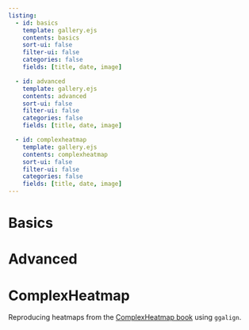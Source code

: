 ```yaml
---
listing:
  - id: basics
    template: gallery.ejs
    contents: basics
    sort-ui: false
    filter-ui: false
    categories: false
    fields: [title, date, image]

  - id: advanced
    template: gallery.ejs
    contents: advanced
    sort-ui: false
    filter-ui: false
    categories: false
    fields: [title, date, image]

  - id: complexheatmap
    template: gallery.ejs
    contents: complexheatmap
    sort-ui: false
    filter-ui: false
    categories: false
    fields: [title, date, image]
---
```


# Basics

:::{#basics}
:::

# Advanced

:::{#advanced}
:::

# ComplexHeatmap
Reproducing heatmaps from the [ComplexHeatmap book](https://jokergoo.github.io/ComplexHeatmap-reference/book/index.html) using `ggalign`.

:::{#complexheatmap}
:::
